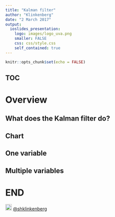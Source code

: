 ```yaml
---
title: "Kalman filter"
author: "Klinkenberg"
date: "2 March 2017"
output: 
  ioslides_presentation:
    logo: images/logo_uva.png
    smaller: FALSE
    css: css/style.css
    self_contained: true
---
```


```r
knitr::opts_chunk$set(echo = FALSE)
```

## TOC

# Overview

## What does the Kalman filter do?

## Chart

## One variable

## Multiple variables

# END

<img src="https://g.twimg.com/Twitter_logo_white.png" style="width:20px">  <a href="https://twitter.com/shklinkenberg" target="_blank" style="color:inherit; border-bottom:none; ">@shklinkenberg</a>